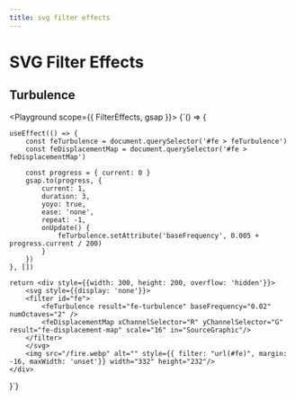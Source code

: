 ```yaml
---
title: svg filter effects
---
```



# SVG Filter Effects

## Turbulence

<Playground scope={{ FilterEffects, gsap }}>
  {`() => {

    useEffect(() => {
        const feTurbulence = document.querySelector('#fe > feTurbulence')
        const feDisplacementMap = document.querySelector('#fe > feDisplacementMap')

        const progress = { current: 0 }
        gsap.to(progress, {
            current: 1,
            duration: 3,
            yoyo: true,
            ease: 'none',
            repeat: -1,
            onUpdate() {
                feTurbulence.setAttribute('baseFrequency', 0.005 + progress.current / 200)
            }
        })
    }, [])

    return <div style={{width: 300, height: 200, overflow: 'hidden'}}>
        <svg style={{display: 'none'}}>
        <filter id="fe">
            <feTurbulence result="fe-turbulence" baseFrequency="0.02" numOctaves="2" />
            <feDisplacementMap xChannelSelector="R" yChannelSelector="G" result="fe-displacement-map" scale="16" in="SourceGraphic"/>
        </filter>
        </svg>
        <img src="/fire.webp" alt="" style={{ filter: "url(#fe)", margin: -16, maxWidth: 'unset'}} width="332" height="232"/>
    </div>

}`}

</Playground>
